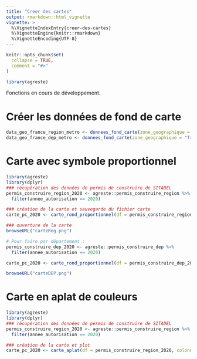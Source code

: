 ```yaml
---
title: "Creer des cartes"
output: rmarkdown::html_vignette
vignette: >
  %\VignetteIndexEntry{creer-des-cartes}
  %\VignetteEngine{knitr::rmarkdown}
  %\VignetteEncoding{UTF-8}
---
```


```r
knitr::opts_chunk$set(
  collapse = TRUE,
  comment = "#>"
)
```

```r
library(agreste)
```

<!-- WARNING - This vignette is generated by {fusen} from /dev/flat_carte.Rmd: do not edit by hand -->

Fonctions en cours de développement.


# Créer les données de fond de carte

```r
data_geo_france_region_metro <- donnees_fond_carte(zone_geographique = "france", niveau_representation = "region_metro")
data_geo_france_dep_metro <- donnees_fond_carte(zone_geographique = "france", niveau_representation = "departement_metro")
```

# Carte avec symbole proportionnel

```r
library(agreste)
library(dplyr)
### récupération des données de permis de construire de SITADEL 
permis_construire_region_2020 <- agreste::permis_construire_region %>% 
  filter(annee_autorisation == 2020)

### création de la carte et sauvegarde du fichier carte
carte_pc_2020 <- carte_rond_proportionnel(df = permis_construire_region_2020, colonne_code_zone_geo = REG, colonne_volume = PC, titre_carte = "Carte 1", sous_titre_carte = "Nombre de permis de construire délivré en 2020 par région", titre_legende_volume = "Nombre de permis de construire", save_carte = TRUE, path_carte = "carteReg.png")

### ouverture de la carte
browseURL("carteReg.png")

# Pour faire par département :
permis_construire_dep_2020 <- agreste::permis_construire_dep %>%
  filter(annee_autorisation == 2020)

carte_pc_2020 <- carte_rond_proportionnel(df = permis_construire_dep_2020, colonne_code_zone_geo = DEP, colonne_volume = PC, niveau_representation = "departement_metro", titre_carte = "Carte 2", sous_titre_carte = "Nombre de permis de construire délivré en 2020 par département", titre_legende_volume = "Nombre de permis de construire", save_carte = TRUE, path_carte = "carteDEP.png", taille_max_rond = 3)

browseURL("carteDEP.png")

```

# Carte en aplat de couleurs

```r
library(agreste)
library(dplyr)
### récupération des données de permis de construire de SITADEL 
permis_construire_region_2020 <- agreste::permis_construire_region %>% 
  filter(annee_autorisation == 2020)

### création de la carte et plot
carte_pc_2020 <- carte_aplat(df = permis_construire_region_2020, colonne_code_zone_geo = REG, colonne_volume = PC, titre_carte = "Carte 1", sous_titre_carte = "Nombre de permis de construire délivré en 2020 par région", titre_legende_volume = "Nombre de permis de construire", save_carte = FALSE)

```

